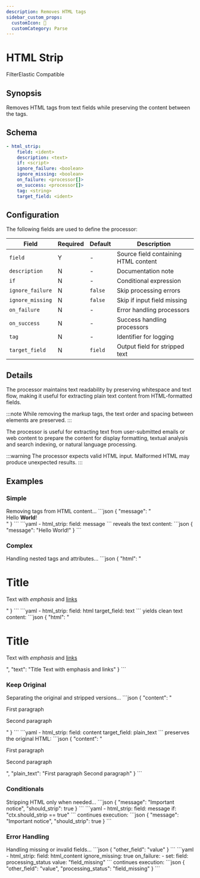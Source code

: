 ```yaml
---
description: Removes HTML tags
sidebar_custom_props: 
  customIcon: 🧹
  customCategory: Parse
---
```


# HTML Strip

<span className="theme-doc-version-badge badge badge--primary">Filter</span><span className="theme-doc-version-badge badge badge--secondary">Elastic Compatible</span>

## Synopsis

Removes HTML tags from text fields while preserving the content between the tags.

## Schema

```yaml {2}
- html_strip:
    field: <ident>
    description: <text>
    if: <script>
    ignore_failure: <boolean>
    ignore_missing: <boolean>
    on_failure: <processor[]>
    on_success: <processor[]>
    tag: <string>
    target_field: <ident>
```

## Configuration

The following fields are used to define the processor:

|Field|Required|Default|Description|
|---|---|---|---|
|`field`|Y|-|Source field containing HTML content|
|`description`|N|-|Documentation note|
|`if`|N|-|Conditional expression|
|`ignore_failure`|N|`false`|Skip processing errors|
|`ignore_missing`|N|`false`|Skip if input field missing|
|`on_failure`|N|-|Error handling processors|
|`on_success`|N|-|Success handling processors|
|`tag`|N|-|Identifier for logging|
|`target_field`|N|`field`|Output field for stripped text|

## Details

The processor maintains text readability by preserving whitespace and text flow, making it useful for extracting plain text content from HTML-formatted fields.

:::note
While removing the markup tags, the text order and spacing between elements are preserved.
:::

The processor is useful for extracting text from user-submitted emails or web content to prepare the content for display formatting, textual analysis and search indexing, or natural language processing.

:::warning
The processor expects valid HTML input. Malformed HTML may produce unexpected results.
:::

## Examples

### Simple

<ExampleGrid>
  <CommentCol>
    Removing tags from HTML content...
  </CommentCol>
  <CodeCol>
    ```json
    {
      "message": "<div>Hello <strong>World</strong>!</div>"
    }
    ```
    ```yaml
    - html_strip:
        field: message
    ```
  </CodeCol>
  <CommentCol>
    reveals the text content:
  </CommentCol>
  <CodeCol>
    ```json
    {
      "message": "Hello World!"
    }
    ```
  </CodeCol>
</ExampleGrid>


### Complex

<ExampleGrid>
  <CommentCol>
    Handling nested tags and attributes...
  </CommentCol>
  <CodeCol>
    ```json
    {
      "html": "<div class='content'><h1>Title</h1><p>Text with <em>emphasis</em> and <a href='#'>links</a></p></div>"
    }
    ```
    ```yaml
    - html_strip:
        field: html
        target_field: text
    ```
  </CodeCol>
  <CommentCol>
    yields clean text content:
  </CommentCol>
  <CodeCol>
    ```json
    {
      "html": "<div class='content'><h1>Title</h1><p>Text with <em>emphasis</em> and <a href='#'>links</a></p></div>",
      "text": "Title Text with emphasis and links"
    }
    ```
  </CodeCol>
</ExampleGrid>

### Keep Original

<ExampleGrid>
  <CommentCol>
    Separating the original and stripped versions...
  </CommentCol>
  <CodeCol>
    ```json
    {
      "content": "<p>First paragraph</p><p>Second paragraph</p>"
    }
    ```
    ```yaml
    - html_strip:
        field: content
        target_field: plain_text
    ```
  </CodeCol>
  <CommentCol>
    preserves the original HTML:
  </CommentCol>
  <CodeCol>
    ```json
    {
      "content": "<p>First paragraph</p><p>Second paragraph</p>",
      "plain_text": "First paragraph Second paragraph"
    }
    ```
  </CodeCol>
</ExampleGrid>

### Conditionals

<ExampleGrid>
  <CommentCol>
    Stripping HTML only when needed...
  </CommentCol>
  <CodeCol>
    ```json
    {
      "message": "<span>Important notice</span>",
      "should_strip": true
    }
    ```
    ```yaml
    - html_strip:
        field: message
        if: "ctx.should_strip == true"
    ```
  </CodeCol>
  <CommentCol>
    continues execution:
  </CommentCol>
  <CodeCol>
    ```json
    {
      "message": "Important notice",
      "should_strip": true
    }
    ```
  </CodeCol>
</ExampleGrid>

### Error Handling

<ExampleGrid>
  <CommentCol>
    Handling missing or invalid fields...
  </CommentCol>
  <CodeCol>
    ```json
    {
      "other_field": "value"
    }
    ```
    ```yaml
    - html_strip:
        field: html_content
        ignore_missing: true
        on_failure:
          - set:
              field: processing_status
              value: "field_missing"
    ```
  </CodeCol>
  <CommentCol>
    continues execution:
  </CommentCol>
  <CodeCol>
    ```json
    {
      "other_field": "value",
      "processing_status": "field_missing"
    }
    ```
  </CodeCol>
</ExampleGrid>
